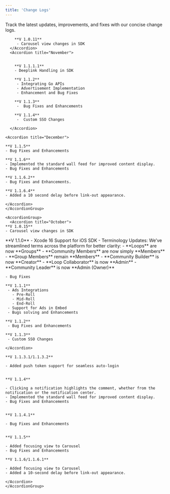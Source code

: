 ```yaml
---
title: 'Change Logs'
---
```



Track the latest updates, improvements, and fixes with our concise change logs.


<Tabs>
  <Tab title="Android">
    <AccordionGroup>
      <Accordion title="October">

        **V 1.0.11**
         - Carousel view changes in SDK
      </Accordion>
      <Accordion title="November">
      

        **V 1.1.1.1**
        - Deeplink Handling in SDK

        **V 1.1.2**
         - Integrating Go APIs
         - Advertisement Implementation
         - Enhancement and Bug Fixes
       
        **V 1.1.3**
         -  Bug Fixes and Enhancements

        **V 1.1.4**
         -  Custom SSO Changes

      </Accordion>
    
    <Accordion title="December">

    **V 1.1.5**
    - Bug Fixes and Enhancements

    **V 1.1.6**
    - Implemented the standard wall feed for improved content display.
    - Bug Fixes and Enhancements

    **V 1.1.6.2**
    - Bug Fixes and Enhancements.

    **V 1.1.6.4**
    - Added a 10 second delay before link-out appearance.

    </Accordion>
    </AccordionGroup>
  </Tab>

  <Tab title="iOS">

    <AccordionGroup>
      <Accordion title="October">
    **V 1.0.15**
    - Carousel view changes in SDK
   </Accordion>
      <Accordion title="November">
    **V 1.1.0**
     - Xcode 16 Support for iOS SDK
     - Terminology Updates: We’ve streamlined terms across the platform for better clarity:
       - **Loops** are now **Groups**
       - **Community Members** are now simply **Members**
       - **Group Members** remain **Members**
       - **Community Builder** is now **Creator**
       - **Loop Collaborator** is now **Admin**
       - **Community Leader** is now **Admin (Owner)**

    - Bug Fixes  

    **V 1.1.1**
     - Ads Integrations
       - Pre-Roll 
       - Mid-Roll
       - End-Roll
     - Support for Ads in Embed
     - Bugs solving and Enhancements

    **V 1.1.2**
     - Bug Fixes and Enhancements

    **V 1.1.3**
     - Custom SSO Changes
    
    </Accordion>
  <Accordion title="December">

    **V 1.1.3.1/1.1.3.2**

    - Added push token support for seamless auto-login
    

    **V 1.1.4**

    - Clicking a notification highlights the comment, whether from the notification or the notification center.
    - Implemented the standard wall feed for improved content display.
    - Bug Fixes and Enhancements
    

    **V 1.1.4.1**

    - Bug Fixes and Enhancements
 

    **V 1.1.5**

    - Added focusing view to Carousel
    - Bug Fixes and Enhancements

    **V 1.1.6/1.1.6.1**

    - Added focusing view to Carousel
    - Added a 10-second delay before link-out appearance.

    </Accordion>
    </AccordionGroup>
  </Tab>
</Tabs>
